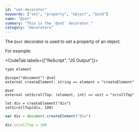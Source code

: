 ```yaml
---
id: "set-decorator"
keywords: ["set", "property", "object", "bind"]
name: "@set"
summary: "This is the `@set` decorator."
category: "decorators"
---
```


The `@set` decorator is used to set a property of an object.

For example:

<CodeTab labels={["ReScript", "JS Output"]}>

```res
type element

@scope("document") @val
external createElement: string => element = "createElement"

@set
external setScrollTop: (element, int) => unit = "scrollTop"

let div = createElement("div")
setScrollTop(div, 100)
```

```js
var div = document.createElement("div")

div.scrollTop = 100
```

</CodeTab>


